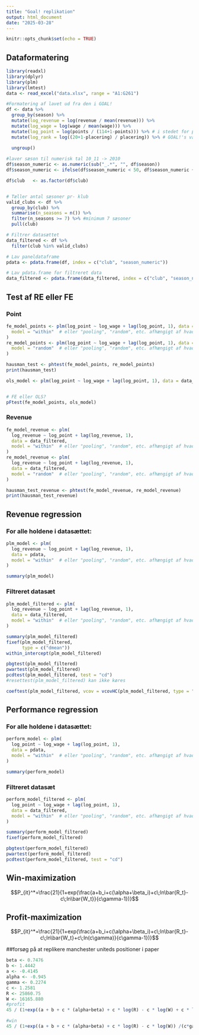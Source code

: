 ```yaml
---
title: "Goal! replikation"
output: html_document
date: "2025-03-28"
---
```


```r
knitr::opts_chunk$set(echo = TRUE)
```

## Dataformatering
```r
library(readxl)
library(dplyr)
library(plm)
library(lmtest)
data <- read_excel("data.xlsx", range = "A1:G261")

#Formatering af lavet ud fra den i GOAL!
df <- data %>%
  group_by(season) %>%
  mutate(log_revenue = log(revenue / mean(revenue))) %>% 
  mutate(log_wage = log(wage / mean(wage))) %>%
  mutate(log_point = log(points / (114+1-points))) %>% # i stedet for placering anvendes point, der plusses med 1 for at undgå division med 0 (selvom ingen klubber har fået 114 eller 0 point i PL nogensinde, men sikrer sig mod, hvis det skulle ske og kode/metode skal genanvendes til det)
  mutate(log_rank = log((20+1-placering) / placering)) %>% # GOAL!'s variable for præstation
  
  ungroup()

#laver sæson til numerisk tal 10_11 -> 2010
df$season_numeric <- as.numeric(sub("_.*", "", df$season))
df$season_numeric <- ifelse(df$season_numeric < 50, df$season_numeric + 2000, df$season_numeric + 1900)

df$club   <- as.factor(df$club)


# Tæller antal sæsoner pr- klub
valid_clubs <- df %>%
  group_by(club) %>%
  summarise(n_seasons = n()) %>%
  filter(n_seasons >= 7) %>% #minimum 7 sæsoner
  pull(club)

# Filtrer datasættet
data_filtered <- df %>%
  filter(club %in% valid_clubs)

# Lav paneldataframe
pdata <- pdata.frame(df, index = c("club", "season_numeric")) 

# Lav pdata.frame for filtreret data
data_filtered <- pdata.frame(data_filtered, index = c("club", "season_numeric"))

```

## Test af RE eller FE
### Point
```r
fe_model_points <- plm(log_point ~ log_wage + lag(log_point, 1), data = data_filtered,
  model = "within"  # eller "pooling", "random", etc. afhængigt af hvad du laver
)
re_model_points <- plm(log_point ~ log_wage + lag(log_point, 1), data = data_filtered,
  model = "random"  # eller "pooling", "random", etc. afhængigt af hvad du laver
)

hausman_test <- phtest(fe_model_points, re_model_points)
print(hausman_test)

ols_model <- plm(log_point ~ log_wage + lag(log_point, 1), data = data_filtered, model = "pooling")


# FE eller OLS?
pFtest(fe_model_points, ols_model)
```

### Revenue
```r
fe_model_revenue <- plm(
  log_revenue ~ log_point + lag(log_revenue, 1),
  data = data_filtered,
  model = "within"  # eller "pooling", "random", etc. afhængigt af hvad du laver
)
re_model_revenue <- plm(
  log_revenue ~ log_point + lag(log_revenue, 1),
  data = data_filtered,
  model = "random"  # eller "pooling", "random", etc. afhængigt af hvad du laver
)

hausman_test_revenue <- phtest(fe_model_revenue, re_model_revenue)
print(hausman_test_revenue)
```


## Revenue regression
### For alle holdene i datasættet:
```r
plm_model <- plm(
  log_revenue ~ log_point + lag(log_revenue, 1),
  data = pdata,
  model = "within"  # eller "pooling", "random", etc. afhængigt af hvad du laver
)

summary(plm_model)
```

### Filtreret datasæt
```r

plm_model_filtered <- plm(
  log_revenue ~ log_point + lag(log_revenue, 1),
  data = data_filtered,
  model = "within"  # eller "pooling", "random", etc. afhængigt af hvad du laver
)

summary(plm_model_filtered)
fixef(plm_model_filtered,
      type = c("dmean"))
within_intercept(plm_model_filtered)

pbgtest(plm_model_filtered)
pwartest(plm_model_filtered)
pcdtest(plm_model_filtered, test = "cd")
#resettest(plm_model_filtered) kan ikke køres

coeftest(plm_model_filtered, vcov = vcovHC(plm_model_filtered, type = "HC1", cluster = "group"))
```

## Performance regression
### For alle holdene i datasættet:
```r
perform_model <- plm(
  log_point ~ log_wage + lag(log_point, 1),
  data = pdata,
  model = "within"  # eller "pooling", "random", etc. afhængigt af hvad du laver
)

summary(perform_model)
```

### Filtreret datasæt
```r
perform_model_filtered <- plm(
  log_point ~ log_wage + lag(log_point, 1),
  data = data_filtered,
  model = "within"  # eller "pooling", "random", etc. afhængigt af hvad du laver
)

summary(perform_model_filtered)
fixef(perform_model_filtered)

pbgtest(perform_model_filtered)
pwartest(perform_model_filtered)
pcdtest(perform_model_filtered, test = "cd")
```

## Win-maximization
$$P_{it}^*=\frac{21}{1+exp(\frac{a+b_i+c(\alpha+\beta_i)+c\;ln\bar{R_t}-c\;ln\bar{W_t}}{c\gamma-1})}$$

## Profit-maximization
$$P_{it}^*=\frac{21}{1+exp(\frac{a+b_i+c(\alpha+\beta_i)+c\;ln\bar{R_t}-c\;ln\bar{W_t}+c\;ln(c\gamma)}{c\gamma-1})}$$

##forsøg på at replikere manchester uniteds positioner i paper
```r
beta <- 0.7476
b <- 1.4442
a <- -0.4145
alpha <- -0.945
gamma <- 0.2274
c <- 1.2581
R <- 25860.75
W <- 16165.880
#profit
45 / (1+exp((a + b + c * (alpha+beta) + c * log(R) - c * log(W) + c * log(c*gamma) ) / (c*gamma -1) ))

#win
45 / (1+exp((a + b + c * (alpha+beta) + c * log(R) - c * log(W)) /(c*gamma -1) ))
```


